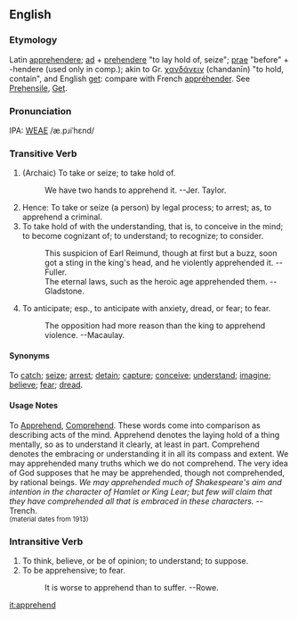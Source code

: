 ==English==
===Etymology===
Latin [[apprehendere]]; [[ad]] + [[prehendere]] "to lay hold of, seize"; [[prae]]  "before" + -hendere (used only in comp.); akin to Gr. [[χανδάνειν]] (chandanīn) "to hold, contain", and English [[get]]: compare with French [[appréhender]].  See [[Prehensile]], [[Get]].

===Pronunciation===
IPA: [[WEAE]] /æ.pɹiˈhɛnd/

===Transitive Verb===
# (Archaic) To take or seize; to take hold of.
#:    We have two hands to apprehend it. --Jer. Taylor.
# Hence: To take or seize (a person) by legal process; to arrest; as, to apprehend a criminal.
# To take hold of with the understanding, that is, to conceive in the mind; to become cognizant of; to understand; to recognize; to consider.
#:    This suspicion of Earl Reimund, though at first but a buzz, soon got a sting in the king's head, and he violently apprehended it. --Fuller.
#:    The eternal laws, such as the heroic age apprehended them. --Gladstone.
# To anticipate; esp., to anticipate with anxiety, dread, or fear; to fear.
#:    The opposition had more reason than the king to apprehend violence. --Macaulay.

====Synonyms====
To [[catch]]; [[seize]]; [[arrest]]; [[detain]]; [[capture]]; [[conceive]]; [[understand]]; [[imagine]]; [[believe]]; [[fear]]; [[dread]].

====Usage Notes====
To [[Apprehend]], [[Comprehend]]. These words come into comparison as describing acts of the mind. Apprehend denotes the laying hold of a thing mentally, so as to understand it clearly, at least in part. Comprehend denotes the embracing or understanding it in all its compass and extent. We may apprehended many truths which we do not comprehend. The very idea of God supposes that he may be apprehended, though not comprehended, by rational beings. ''We may apprehended much of Shakespeare's aim and intention in the character of Hamlet or King Lear; but few will claim that they have comprehended all that is embraced in these characters.'' --Trench.<BR><small>(material dates from 1913)</small>

<!-- material copied from Webster's Revised Unabridged Dictionary (1913) -->

===Intransitive Verb===
# To think, believe, or be of opinion; to understand; to suppose.
# To be apprehensive; to fear.
#: It is worse to apprehend than to suffer. --Rowe.

[[it:apprehend]]